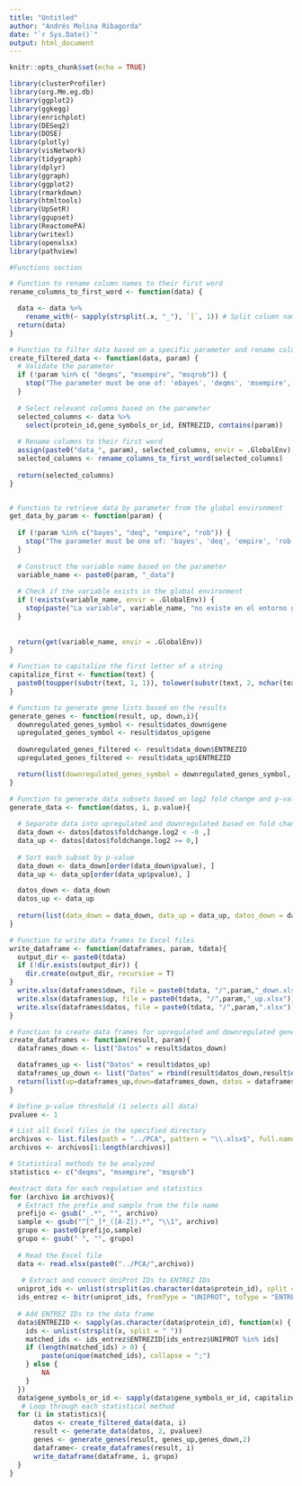 ```yaml
---
title: "Untitled"
author: "Andrés Molina Ribagorda"
date: "`r Sys.Date()`"
output: html_document
---
```


```r
knitr::opts_chunk$set(echo = TRUE)
```


````r
library(clusterProfiler)
library(org.Mm.eg.db)
library(ggplot2)
library(ggkegg)
library(enrichplot)
library(DESeq2)
library(DOSE)
library(plotly)
library(visNetwork)
library(tidygraph)
library(dplyr)
library(ggraph)
library(ggplot2)
library(rmarkdown)
library(htmltools)
library(UpSetR)
library(ggupset)
library(ReactomePA)
library(writexl)
library(openxlsx)
library(pathview)
````

````r
#Functions section

# Function to rename column names to their first word
rename_columns_to_first_word <- function(data) {

  data <- data %>%
    rename_with(~ sapply(strsplit(.x, "_"), `[`, 1)) # Split column names by "_" and take the first part
  return(data)
}

# Function to filter data based on a specific parameter and rename columns
create_filtered_data <- function(data, param) {
  # Validate the parameter
  if (!param %in% c( "deqms", "msempire", "msqrob")) {
    stop("The parameter must be one of: 'ebayes', 'deqms', 'msempire', 'msqrob'")
  }
  
  # Select relevant columns based on the parameter
  selected_columns <- data %>%
    select(protein_id,gene_symbols_or_id, ENTREZID, contains(param))
  
  # Rename columns to their first word
  assign(paste0("data_", param), selected_columns, envir = .GlobalEnv)
  selected_columns <- rename_columns_to_first_word(selected_columns)
  
  return(selected_columns)
}


# Function to retrieve data by parameter from the global environment
get_data_by_param <- function(param) {
  
  if (!param %in% c("bayes", "deq", "empire", "rob")) {
    stop("The parameter must be one of: 'bayes', 'deq', 'empire', 'rob'")
  }
  
  # Construct the variable name based on the parameter
  variable_name <- paste0(param, "_data")
  
  # Check if the variable exists in the global environment
  if (!exists(variable_name, envir = .GlobalEnv)) {
    stop(paste("La variable", variable_name, "no existe en el entorno global"))
  }
  
  
  return(get(variable_name, envir = .GlobalEnv))
}

# Function to capitalize the first letter of a string
capitalize_first <- function(text) {
  paste0(toupper(substr(text, 1, 1)), tolower(substr(text, 2, nchar(text))))
}

# Function to generate gene lists based on the results
generate_genes <- function(result, up, down,i){
  downregulated_genes_symbol <- result$datos_down$gene
  upregulated_genes_symbol <- result$datos_up$gene
  
  downregulated_genes_filtered <- result$data_down$ENTREZID
  upregulated_genes_filtered <- result$data_up$ENTREZID

  return(list(downregulated_genes_symbol = downregulated_genes_symbol, upregulated_genes_symbol = upregulated_genes_symbol, downregulated_genes_filtered = downregulated_genes_filtered, upregulated_genes_filtered = upregulated_genes_filtered))
}

# Function to generate data subsets based on log2 fold change and p-value
generate_data <- function(datos, i, p.value){
  
  # Separate data into upregulated and downregulated based on fold change
  data_down <- datos[datos$foldchange.log2 < -0 ,]
  data_up <- datos[datos$foldchange.log2 >= 0,]
  
  # Sort each subset by p-value
  data_down <- data_down[order(data_down$pvalue), ]
  data_up <- data_up[order(data_up$pvalue), ]

  datos_down <- data_down
  datos_up <- data_up
  
  return(list(data_down = data_down, data_up = data_up, datos_down = datos_down, datos_up = datos_up))
}

# Function to write data frames to Excel files
write_dataframe <- function(dataframes, param, tdata){
  output_dir <- paste0(tdata)
  if (!dir.exists(output_dir)) {
    dir.create(output_dir, recursive = T)
}
  write.xlsx(dataframes$down, file = paste0(tdata, "/",param,"_down.xlsx"))
  write.xlsx(dataframes$up, file = paste0(tdata, "/",param,"_up.xlsx"))
  write.xlsx(dataframes$datos, file = paste0(tdata, "/",param,".xlsx"))
}

# Function to create data frames for upregulated and downregulated genes
create_dataframes <- function(result, param){
  dataframes_down <- list("Datos" = result$datos_down)

  dataframes_up <- list("Datos" = result$datos_up)
  dataframes_up_down <- list("Datos" = rbind(result$datos_down,result$datos_up))
  return(list(up=dataframes_up,down=dataframes_down, datos = dataframes_up_down))
}

````


````r
# Define p-value threshold (1 selects all data)
pvaluee <- 1 

# List all Excel files in the specified directory
archivos <- list.files(path = "../PCA", pattern = "\\.xlsx$", full.names = FALSE)
archivos <- archivos[1:length(archivos)]

# Statistical methods to be analyzed
statistics <- c("deqms", "msempire", "msqrob")

#extract data for each regulation and statistics
for (archivo in archivos){
  # Extract the prefix and sample from the file name
  prefijo <- gsub("_.*", "", archivo)
  sample <- gsub("^[^_]*_([A-Z]).*", "\\1", archivo)
  grupo <- paste0(prefijo,sample)
  grupo <- gsub(" ", "", grupo)
  
  # Read the Excel file
  data <- read.xlsx(paste0("../PCA/",archivo))
  
   # Extract and convert UniProt IDs to ENTREZ IDs
  uniprot_ids <- unlist(strsplit(as.character(data$protein_id), split = ";"))
  ids_entrez <- bitr(uniprot_ids, fromType = "UNIPROT", toType = "ENTREZID", OrgDb = org.Mm.eg.db)
  
  # Add ENTREZ IDs to the data frame
  data$ENTREZID <- sapply(as.character(data$protein_id), function(x) {
    ids <- unlist(strsplit(x, split = " "))
    matched_ids <- ids_entrez$ENTREZID[ids_entrez$UNIPROT %in% ids]
    if (length(matched_ids) > 0) {
        paste(unique(matched_ids), collapse = ";")
    } else {
        NA
    }
  })
  data$gene_symbols_or_id <- sapply(data$gene_symbols_or_id, capitalize_first)
   # Loop through each statistical method
  for (i in statistics){
      datos <- create_filtered_data(data, i)
      result <- generate_data(datos, 2, pvaluee)
      genes <- generate_genes(result, genes_up,genes_down,2)
      dataframe<- create_dataframes(result, i)
      write_dataframe(dataframe, i, grupo)
  }
}
````


